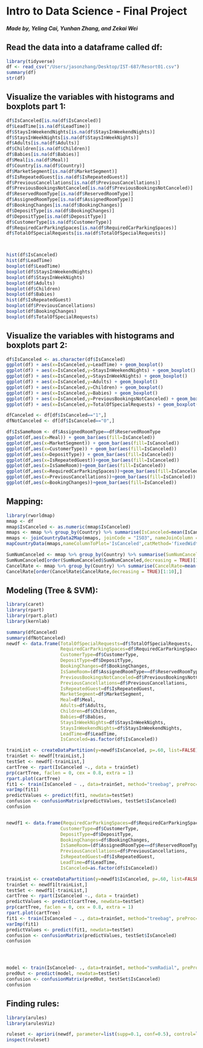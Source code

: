 # Intro to Data Science - Final Project
##### Made by, Yeling Cai, Yunhan Zhang, and Zekai Wei

## Read the data into a dataframe called **df**:
```r
library(tidyverse)
df <- read_csv("/Users/jasonzhang/Desktop/IST-687/Resort01.csv")
summary(df)
str(df)
```

## Visualize the variables with histograms and boxplots part 1:
```r

df$IsCanceled[is.na(df$IsCanceled)]
df$LeadTime[is.na(df$LeadTime)]
df$StaysInWeekendNights[is.na(df$StaysInWeekendNights)]
df$StaysInWeekNights[is.na(df$StaysInWeekNights)]
df$Adults[is.na(df$Adults)]
df$Children[is.na(df$Children)]
df$Babies[is.na(df$Babies)]
df$Meal[is.na(df$Meal)]
df$Country[is.na(df$Country)]
df$MarketSegment[is.na(df$MarketSegment)]
df$IsRepeatedGuest[is.na(df$IsRepeatedGuest)]
df$PreviousCancellations[is.na(df$PreviousCancellations)]
df$PreviousBookingsNotCanceled[is.na(df$PreviousBookingsNotCanceled)]
df$ReservedRoomType[is.na(df$ReservedRoomType)]
df$AssignedRoomType[is.na(df$AssignedRoomType)]
df$BookingChanges[is.na(df$BookingChanges)]
df$DepositType[is.na(df$BookingChanges)]
df$DepositType[is.na(df$DepositType)]
df$CustomerType[is.na(df$CustomerType)]
df$RequiredCarParkingSpaces[is.na(df$RequiredCarParkingSpaces)]
df$TotalOfSpecialRequests[is.na(df$TotalOfSpecialRequests)]



hist(df$IsCanceled)
hist(df$LeadTime)
boxplot(df$LeadTime)
boxplot(df$StaysInWeekendNights)
boxplot(df$StaysInWeekNights)
boxplot(df$Adults)
boxplot(df$Children)
boxplot(df$Babies)
hist(df$IsRepeatedGuest)
boxplot(df$PreviousCancellations)
boxplot(df$BookingChanges)
boxplot(df$TotalOfSpecialRequests)
```

## Visualize the variables with histograms and boxplots part 2:
```r
df$IsCanceled <- as.character(df$IsCanceled)
ggplot(df) + aes(x=IsCanceled,y=LeadTime) + geom_boxplot()
ggplot(df) + aes(x=IsCanceled,y=StaysInWeekendNights) + geom_boxplot()
ggplot(df) + aes(x=IsCanceled,y=StaysInWeekNights) + geom_boxplot()
ggplot(df) + aes(x=IsCanceled,y=Adults) + geom_boxplot()
ggplot(df) + aes(x=IsCanceled,y=Children) + geom_boxplot()
ggplot(df) + aes(x=IsCanceled,y=Babies) + geom_boxplot()
ggplot(df) + aes(x=IsCanceled,y=PreviousBookingsNotCanceled) + geom_boxplot()
ggplot(df) + aes(x=IsCanceled,y=TotalOfSpecialRequests) + geom_boxplot()

dfCanceled <- df[df$IsCanceled=="1",]
dfNotCanceled <- df[df$IsCanceled=="0",]

df$IsSameRoom <- df$AssignedRoomType==df$ReservedRoomType
ggplot(df,aes(x=Meal)) + geom_bar(aes(fill=IsCanceled))
ggplot(df,aes(x=MarketSegment)) + geom_bar(aes(fill=IsCanceled))
ggplot(df,aes(x=CustomerType)) + geom_bar(aes(fill=IsCanceled))
ggplot(df,aes(x=DepositType)) + geom_bar(aes(fill=IsCanceled))
ggplot(df,aes(x=IsRepeatedGuest))+geom_bar(aes(fill=IsCanceled))
ggplot(df,aes(x=IsSameRoom))+geom_bar(aes(fill=IsCanceled))
ggplot(df,aes(x=RequiredCarParkingSpaces))+geom_bar(aes(fill=IsCanceled))
ggplot(df,aes(x=PreviousCancellations))+geom_bar(aes(fill=IsCanceled))
ggplot(df,aes(x=BookingChanges))+geom_bar(aes(fill=IsCanceled))
```

## Mapping:
```r
library(rworldmap)
mmap <- df
mmap$IsCanceled <- as.numeric(mmap$IsCanceled)
mmaps <- mmap %>% group_by(Country) %>% summarise(IsCanceled=mean(IsCanceled,na.rm=T))
mmaps <- joinCountryData2Map(mmaps, joinCode = "ISO3", nameJoinColumn = "Country")
mapCountryData(mmaps,nameColumnToPlot='IsCanceled',catMethod='fixedWidth')

SumNumCanceled <- mmap %>% group_by(Country) %>% summarise(SumNumCanceled=sum(IsCanceled,na.rm=T))
SumNumCanceled[order(SumNumCanceled$SumNumCanceled,decreasing = TRUE)[1:10],]
CancelRate <- mmap %>% group_by(Country) %>% summarise(CancelRate=mean(IsCanceled,na.rm=T))
CancelRate[order(CancelRate$CancelRate,decreasing = TRUE)[1:10],]
```

## Modeling (Tree & SVM):
```r
library(caret)
library(rpart)
library(rpart.plot)
library(kernlab)

summary(dfCanceled)
summary(dfNotCanceled)
newdf <- data.frame(TotalOfSpecialRequests=df$TotalOfSpecialRequests,
                    RequiredCarParkingSpaces=df$RequiredCarParkingSpaces,
                    CustomerType=df$CustomerType,
                    DepositType=df$DepositType,
                    BookingChanges=df$BookingChanges,
                    IsSameRoom=(df$AssignedRoomType==df$ReservedRoomType),
                    PreviousBookingsNotCanceled=df$PreviousBookingsNotCanceled,
                    PreviousCancellations=df$PreviousCancellations,
                    IsRepeatedGuest=df$IsRepeatedGuest,
                    MarketSegment=df$MarketSegment,
                    Meal=df$Meal,
                    Adults=df$Adults,
                    Children=df$Children,
                    Babies=df$Babies,
                    StaysInWeekNights=df$StaysInWeekNights,
                    StaysInWeekendNights=df$StaysInWeekendNights,
                    LeadTime=df$LeadTime,
                    IsCanceled=as.factor(df$IsCanceled))

trainList <- createDataPartition(y=newdf$IsCanceled, p=.60, list=FALSE)
trainSet <- newdf[trainList,]
testSet <- newdf[-trainList,]
cartTree <- rpart(IsCanceled ~., data = trainSet)
prp(cartTree, faclen = 0, cex = 0.8, extra = 1)
rpart.plot(cartTree)
fit1 <- train(IsCanceled ~ ., data=trainSet, method="treebag", preProc=c("center", "scale"))
varImp(fit1)
predictValues <- predict(fit1, newdata=testSet)
confusion <- confusionMatrix(predictValues, testSet$IsCanceled)
confusion


newdf1 <- data.frame(RequiredCarParkingSpaces=df$RequiredCarParkingSpaces,
                    CustomerType=df$CustomerType,
                    DepositType=df$DepositType,
                    BookingChanges=df$BookingChanges,
                    IsSameRoom=(df$AssignedRoomType==df$ReservedRoomType),
                    PreviousCancellations=df$PreviousCancellations,
                    IsRepeatedGuest=df$IsRepeatedGuest,
                    LeadTime=df$LeadTime,
                    IsCanceled=as.factor(df$IsCanceled))

trainList <- createDataPartition(y=newdf1$IsCanceled, p=.60, list=FALSE)
trainSet <- newdf1[trainList,]
testSet <- newdf1[-trainList,]
cartTree <- rpart(IsCanceled ~., data = trainSet)
predictValues <- predict(cartTree, newdata=testSet)
prp(cartTree, faclen = 0, cex = 0.8, extra = 1)
rpart.plot(cartTree)
fit1 <- train(IsCanceled ~ ., data=trainSet, method="treebag", preProc=c("center", "scale"))
varImp(fit1)
predictValues <- predict(fit1, newdata=testSet)
confusion <- confusionMatrix(predictValues, testSet$IsCanceled)
confusion




model <- train(IsCanceled~ ., data=trainSet, method="svmRadial", preProc=c("center","scale"))
pred0ut <- predict(model, newdata=testSet)
confusion <- confusionMatrix(pred0ut, testSet$IsCanceled)
confusion
```

## Finding rules:
```r
library(arules)
library(arulesViz)

ruleset <- apriori(newdf, parameter=list(supp=0.1, conf=0.5), control=list(verbose=F), appearance=list(default="lhs",rhs=("IsCanceled=1")))
inspect(ruleset)
```

